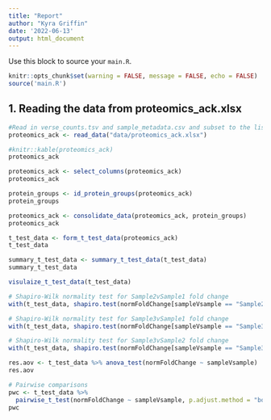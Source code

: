 ```yaml
---
title: "Report"
author: "Kyra Griffin"
date: '2022-06-13'
output: html_document
---
```


Use this block to source your `main.R`.

```r
knitr::opts_chunk$set(warning = FALSE, message = FALSE, echo = FALSE)
source('main.R')
```

## 1. Reading the data from proteomics_ack.xlsx


```r
#Read in verse_counts.tsv and sample_metadata.csv and subset to the listed samples
proteomics_ack <- read_data("data/proteomics_ack.xlsx")

#knitr::kable(proteomics_ack)
proteomics_ack
```

```r
proteomics_ack <- select_columns(proteomics_ack)
proteomics_ack
```


```r
protein_groups <- id_protein_groups(proteomics_ack)
protein_groups
```

```r
proteomics_ack <- consolidate_data(proteomics_ack, protein_groups)
proteomics_ack
```

```r
t_test_data <- form_t_test_data(proteomics_ack)
t_test_data
```

```r
summary_t_test_data <- summary_t_test_data(t_test_data)
summary_t_test_data
```


```r
visulaize_t_test_data(t_test_data)
```

```r
# Shapiro-Wilk normality test for Sample2vSample1 fold change
with(t_test_data, shapiro.test(normFoldChange[sampleVsample == "Sample2vSample1"])) 

# Shapiro-Wilk normality test for Sample3vSample1 fold change
with(t_test_data, shapiro.test(normFoldChange[sampleVsample == "Sample3vSample1"]))

# Shapiro-Wilk normality test for Sample3vSample2 fold change
with(t_test_data, shapiro.test(normFoldChange[sampleVsample == "Sample3vSample2"]))
```

```r
res.aov <- t_test_data %>% anova_test(normFoldChange ~ sampleVsample)
res.aov

# Pairwise comparisons
pwc <- t_test_data %>%
  pairwise_t_test(normFoldChange ~ sampleVsample, p.adjust.method = "bonferroni")
pwc
```














